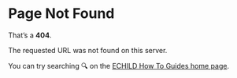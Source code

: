 # Page Not Found

That's a **404**.

The requested URL was not found on this server.

You can try searching 🔍 on the [ECHILD How To Guides home page](https://howto.echild.ac.uk).
